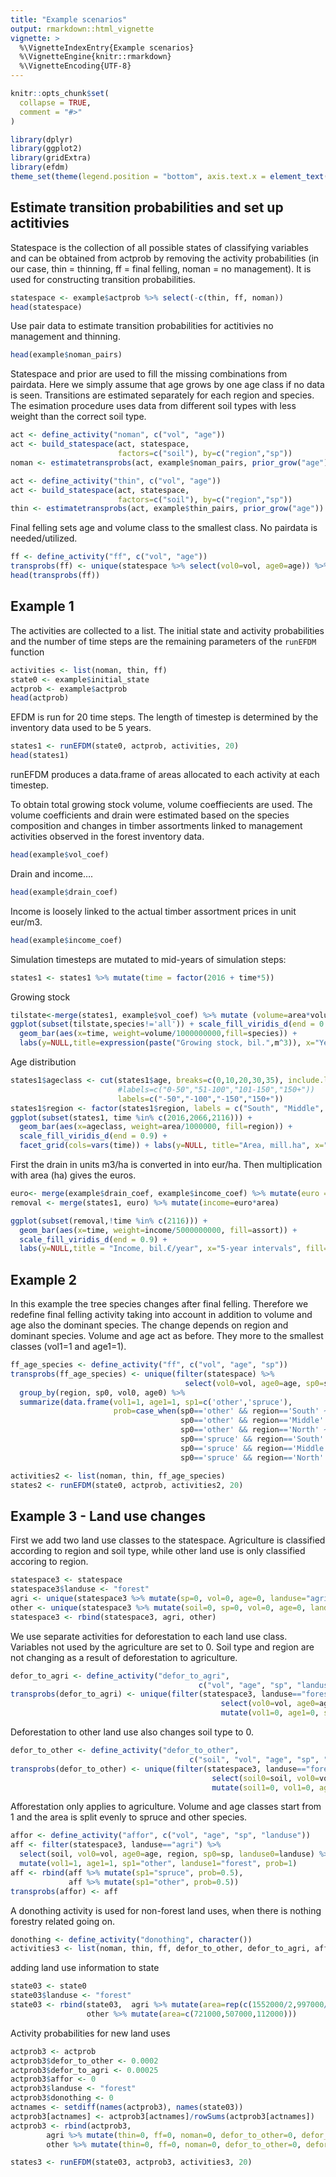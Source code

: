 ```yaml
---
title: "Example scenarios"
output: rmarkdown::html_vignette
vignette: >
  %\VignetteIndexEntry{Example scenarios}
  %\VignetteEngine{knitr::rmarkdown}
  %\VignetteEncoding{UTF-8}
---
```


```r
knitr::opts_chunk$set(
  collapse = TRUE,
  comment = "#>"
)
```

```r
library(dplyr)
library(ggplot2)
library(gridExtra)
library(efdm)
theme_set(theme(legend.position = "bottom", axis.text.x = element_text(angle = -90)))
```

## Estimate transition probabilities and set up actitivies

Statespace is the collection of all possible states of classifying variables and can be obtained from actprob by removing the activity probabilities (in our case, thin = thinning, ff = final felling, noman = no management). It is used for constructing transition probabilities.

```r
statespace <- example$actprob %>% select(-c(thin, ff, noman))
head(statespace)
```

Use pair data to estimate transition probabilities for actitivies no management and thinning.
```r
head(example$noman_pairs)
```

Statespace and prior are used to fill the missing combinations from pairdata.
Here we simply assume that age grows by one age class if no data is seen.
Transitions are estimated separately for each region and species.
The esimation procedure uses data from different soil types with less weight than the correct soil type.
```r
act <- define_activity("noman", c("vol", "age"))
act <- build_statespace(act, statespace,
                        factors=c("soil"), by=c("region","sp"))
noman <- estimatetransprobs(act, example$noman_pairs, prior_grow("age"))
```

```r
act <- define_activity("thin", c("vol", "age"))
act <- build_statespace(act, statespace,
                        factors=c("soil"), by=c("region","sp"))
thin <- estimatetransprobs(act, example$thin_pairs, prior_grow("age"))
```

Final felling sets age and volume class to the smallest class. No pairdata is needed/utilized.
```r
ff <- define_activity("ff", c("vol", "age"))
transprobs(ff) <- unique(statespace %>% select(vol0=vol, age0=age)) %>% mutate(vol1=1, age1=1, prob=1)
head(transprobs(ff))
```

## Example 1

The activities are collected to a list. The initial state and activity probabilities and the number of time steps are the remaining parameters of the `runEFDM` function

```r
activities <- list(noman, thin, ff)
state0 <- example$initial_state
actprob <- example$actprob
head(actprob)
```

EFDM is run for 20 time steps. The length of timestep is determined by the inventory data used to be 5 years.
```r
states1 <- runEFDM(state0, actprob, activities, 20)
head(states1)
```

runEFDM produces a data.frame of areas allocated to each activity at each timestep.

To obtain total growing stock volume, volume coeffiecients are used. The volume coefficients and drain were estimated based on the species composition and changes in timber assortments linked to management activities observed in the forest inventory data.
```r
head(example$vol_coef)
```

Drain and income....
```r
head(example$drain_coef)
```

Income is loosely linked to the actual timber assortment prices in unit eur/m3.
```r
head(example$income_coef)
```
Simulation timesteps are mutated to mid-years of simulation steps:
```r
states1 <- states1 %>% mutate(time = factor(2016 + time*5))
```


Growing stock
```r
tilstate<-merge(states1, example$vol_coef) %>% mutate (volume=area*volume)
ggplot(subset(tilstate,species!='all')) + scale_fill_viridis_d(end = 0.9) +
  geom_bar(aes(x=time, weight=volume/1000000000,fill=species)) + 
  labs(y=NULL,title=expression(paste("Growing stock, bil.",m^3)), x="Year", fill="")
```

Age distribution
```r
states1$ageclass <- cut(states1$age, breaks=c(0,10,20,30,35), include.lowest = TRUE, 
                        #labels=c("0-50","51-100","101-150","150+"))
                        labels=c("-50","-100","-150","150+"))
states1$region <- factor(states1$region, labels = c("South", "Middle", "North"))
ggplot(subset(states1, time %in% c(2016,2066,2116))) +
  geom_bar(aes(x=ageclass, weight=area/1000000, fill=region)) +  
  scale_fill_viridis_d(end = 0.9) +
  facet_grid(cols=vars(time)) + labs(y=NULL, title="Area, mill.ha", x="Ageclass", fill=NULL)
```


First the drain in units m3/ha is converted in into eur/ha. Then multiplication with area (ha) gives the euros.
```r
euro<- merge(example$drain_coef, example$income_coef) %>% mutate(euro = euro*drain)
removal <- merge(states1, euro) %>% mutate(income=euro*area)

ggplot(subset(removal,!time %in% c(2116))) + 
  geom_bar(aes(x=time, weight=income/5000000000, fill=assort)) +
  scale_fill_viridis_d(end = 0.9) +
  labs(y=NULL,title = "Income, bil.€/year", x="5-year intervals", fill=NULL )
```





## Example 2
In this example the tree species changes after final felling. Therefore we redefine final felling activity taking into account in addition to volume and age also the dominant species. The change depends on region and dominant species. Volume and age act as before. They more to the smallest classes (vol1=1 and age1=1).
```r
ff_age_species <- define_activity("ff", c("vol", "age", "sp"))
transprobs(ff_age_species) <- unique(filter(statespace) %>% 
                                       select(vol0=vol, age0=age, sp0=sp, region)) %>% 
  group_by(region, sp0, vol0, age0) %>%
  summarize(data.frame(vol1=1, age1=1, sp1=c('other','spruce'),
                       prob=case_when(sp0=='other' && region=='South' ~ c(1, 0),
                                      sp0=='other' && region=='Middle' ~ c(1, 0),
                                      sp0=='other' && region=='North' ~ c(0.8, 0.2),
                                      sp0=='spruce' && region=='South' ~ c(0.3, 0.7),
                                      sp0=='spruce' && region=='Middle' ~ c(0.2, 0.8),
                                      sp0=='spruce' && region=='North' ~ c(0, 1))))
```

```r
activities2 <- list(noman, thin, ff_age_species)
states2 <- runEFDM(state0, actprob, activities2, 20)
```

## Example 3 - Land use changes

First we add two land use classes to the statespace. Agriculture is classified according to region and soil type, while other land use is only classified accoring to region.
```r
statespace3 <- statespace
statespace3$landuse <- "forest"
agri <- unique(statespace3 %>% mutate(sp=0, vol=0, age=0, landuse="agri"))
other <- unique(statespace3 %>% mutate(soil=0, sp=0, vol=0, age=0, landuse="other"))
statespace3 <- rbind(statespace3, agri, other)
```

We use separate activities for deforestation to each land use class.
Variables not used by the agriculture are set to 0.
Soil type and region are not changing as a result of deforestation to agriculture.
```r
defor_to_agri <- define_activity("defor_to_agri", 
                                          c("vol", "age", "sp", "landuse"))
transprobs(defor_to_agri) <- unique(filter(statespace3, landuse=="forest") %>% 
                                               select(vol0=vol, age0=age, sp0=sp,landuse0=landuse) %>% 
                                               mutate(vol1=0, age1=0, sp1=0, landuse1="agri", prob=1))
```

Deforestation to other land use also changes soil type to 0.
```r
defor_to_other <- define_activity("defor_to_other", 
                                        c("soil", "vol", "age", "sp", "landuse"))
transprobs(defor_to_other) <- unique(filter(statespace3, landuse=="forest") %>% 
                                             select(soil0=soil, vol0=vol, age0=age, sp0=sp,landuse0=landuse) %>% 
                                             mutate(soil1=0, vol1=0, age1=0, sp1=0, landuse1="other", prob=1))
```

Afforestation only applies to agriculture.
Volume and age classes start from 1 and the area is split evenly to spruce and other species.
```r
affor <- define_activity("affor", c("vol", "age", "sp", "landuse"))
aff <- filter(statespace3, landuse=="agri") %>% 
  select(soil, vol0=vol, age0=age, region, sp0=sp, landuse0=landuse) %>% 
  mutate(vol1=1, age1=1, sp1="other", landuse1="forest", prob=1)
aff <- rbind(aff %>% mutate(sp1="spruce", prob=0.5), 
             aff %>% mutate(sp1="other", prob=0.5))
transprobs(affor) <- aff
```

A donothing activity is used for non-forest land uses, when there is nothing forestry related going on.
```r
donothing <- define_activity("donothing", character())
activities3 <- list(noman, thin, ff, defor_to_other, defor_to_agri, affor, donothing)
```

adding land use information to state 
```r
state03 <- state0
state03$landuse <- "forest"
state03 <- rbind(state03,  agri %>% mutate(area=rep(c(1552000/2,997000/2,76000/2),each=2)),
                 other %>% mutate(area=c(721000,507000,112000)))
```

Activity probabilities for new land uses 
```r
actprob3 <- actprob
actprob3$defor_to_other <- 0.0002
actprob3$defor_to_agri <- 0.00025
actprob3$affor <- 0
actprob3$landuse <- "forest"
actprob3$donothing <- 0
actnames <- setdiff(names(actprob3), names(state03))
actprob3[actnames] <- actprob3[actnames]/rowSums(actprob3[actnames])
actprob3 <- rbind(actprob3, 
        agri %>% mutate(thin=0, ff=0, noman=0, defor_to_other=0, defor_to_agri=0, affor=0.0005, donothing=0.9995),
        other %>% mutate(thin=0, ff=0, noman=0, defor_to_other=0, defor_to_agri=0, affor=0, donothing=1))
```


```r
states3 <- runEFDM(state03, actprob3, activities3, 20)
```
